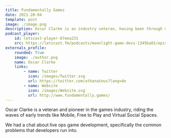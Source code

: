 ```yaml
---
title: Fundamentally Games
date: 2021-20-04
template: post
image: ./image.png
description: Oscar Clarke is an industry veteran, having been through many iterations of the gaming industry. He share information about his latest game publishing venture.
podcast_player:
    id: letscast-player-87eea231
    src: https://letscast.fm/podcasts/moonlight-game-devs-1345ba01/episodes/the-story-of-a-bafta-winning-indie-game-developer/player.js
externals_profile:
    rounded: True
    image: ./author.png
    name: Oscar Clarke
    links:
        - name: Twitter
          icon: /images/Twitter.svg
          url: https://twitter.com/athanateus?lang=de
        - name: Website
          icon: /images/Website.svg
          url: http://www.fundamentally.games/
---
```


Oscar Clarke is a veteran and pioneer in the games industry, riding the waves of early trends like Mobile, Free to Play and Virtual Social Spaces.

We had a chat about live ops game development, specifically the common problems that developers run into.